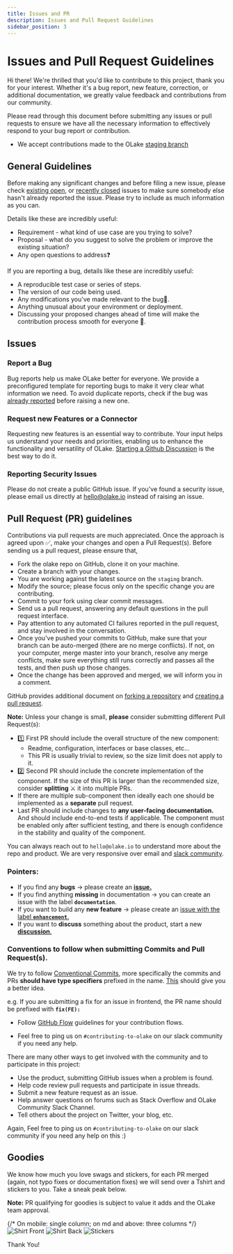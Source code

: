 ```yaml
---
title: Issues and PR
description: Issues and Pull Request Guidelines
sidebar_position: 3
---
```


# Issues and Pull Request Guidelines

Hi there! We're thrilled that you'd like to contribute to this project, thank you for your interest. Whether it's a bug report, new feature, correction, or additional documentation, we greatly value feedback and contributions from our community.

Please read through this document before submitting any issues or pull requests to ensure we have all the necessary information to effectively respond to your bug report or contribution.

- We accept contributions made to the OLake [staging branch](https://github.com/datazip-inc/olake/tree/staging)

## General Guidelines

Before making any significant changes and before filing a new issue, please check [existing open](https://github.com/datazip-inc/olake/issues?q=is%3Aopen+is%3Aissue), or [recently closed](https://github.com/datazip-inc/olake/issues?q=is%3Aissue+is%3Aclosed) issues to make sure somebody else hasn't already reported the issue. Please try to include as much information as you can. 

Details like these are incredibly useful:
- Requirement - what kind of use case are you trying to solve?
- Proposal - what do you suggest to solve the problem or improve the existing situation?
- Any open questions to address❓

If you are reporting a bug, details like these are incredibly useful:
- A reproducible test case or series of steps.
- The version of our code being used.
- Any modifications you've made relevant to the bug🐞.
- Anything unusual about your environment or deployment.
- Discussing your proposed changes ahead of time will make the contribution process smooth for everyone 🙌.

## Issues

### Report a Bug

Bug reports help us make OLake better for everyone. We provide a preconfigured template for reporting bugs to make it very clear what information we need. To avoid duplicate reports, check if the bug was [already reported](https://github.com/datazip-inc/olake/issues?q=is%3Aissue%20is%3Aopen%20label%3Abug) before raising a new one.

### Request new Features or a Connector

Requesting new features is an essential way to contribute. Your input helps us understand your needs and priorities, enabling us to enhance the functionality and versatility of OLake. [Starting a Github Discussion](https://github.com/datazip-inc/olake/discussions) is the best way to do it.

### Reporting Security Issues

Please do not create a public GitHub issue. If you've found a security issue, please email us directly at [hello@olake.io](mailto:hello@olake.io) instead of raising an issue.


## Pull Request (PR) guidelines

Contributions via pull requests are much appreciated. Once the approach is agreed upon ✅, make your changes and open a Pull Request(s). 
Before sending us a pull request, please ensure that,

- Fork the olake repo on GitHub, clone it on your machine.
- Create a branch with your changes.
- You are working against the latest source on the `staging` branch.
- Modify the source; please focus only on the specific change you are contributing.
- Commit to your fork using clear commit messages.
- Send us a pull request, answering any default questions in the pull request interface.
- Pay attention to any automated CI failures reported in the pull request, and stay involved in the conversation.
- Once you've pushed your commits to GitHub, make sure that your branch can be auto-merged (there are no merge conflicts). If not, on your computer, merge master into your branch, resolve any merge conflicts, make sure everything still runs correctly and passes all the tests, and then push up those changes.
- Once the change has been approved and merged, we will inform you in a comment.


GitHub provides additional document on [forking a repository](https://help.github.com/articles/fork-a-repo/) and 
[creating a pull request](https://help.github.com/articles/creating-a-pull-request/).

**Note:** Unless your change is small, **please** consider submitting different Pull Request(s):

* 1️⃣ First PR should include the overall structure of the new component:
  * Readme, configuration, interfaces or base classes, etc...
  * This PR is usually trivial to review, so the size limit does not apply to
    it.
* 2️⃣ Second PR should include the concrete implementation of the component. If the
  size of this PR is larger than the recommended size, consider **splitting** ⚔️ it into
  multiple PRs.
* If there are multiple sub-component then ideally each one should be implemented as
  a **separate** pull request.
* Last PR should include changes to **any user-facing documentation.** And should include
  end-to-end tests if applicable. The component must be enabled
  only after sufficient testing, and there is enough confidence in the
  stability and quality of the component.


You can always reach out to `hello@olake.io` to understand more about the repo and product. We are very responsive over email and [slack community](https://olake.io/slack).

### Pointers:
- If you find any **bugs** → please create an [**issue.**](https://github.com/datazip-inc/olake/issues/new?assignees=&labels=&template=bug_report.md&title=)
- If you find anything **missing** in documentation → you can create an issue with the label **`documentation`**.
- If you want to build any **new feature** → please create an [issue with the label **`enhancement`**.](https://github.com/datazip-inc/olake/issues/new?template=new-feature.md)
- If you want to **discuss** something about the product, start a new [**discussion**.](https://github.com/datazip-inc/olake/discussions)


### Conventions to follow when submitting Commits and Pull Request(s).

We try to follow [Conventional Commits](https://www.conventionalcommits.org/en/v1.0.0/), more specifically the commits and PRs **should have type specifiers** prefixed in the name. [This](https://www.conventionalcommits.org/en/v1.0.0/#specification) should give you a better idea.

e.g. If you are submitting a fix for an issue in frontend, the PR name should be prefixed with **`fix(FE):`**

- Follow [GitHub Flow](https://guides.github.com/introduction/flow/) guidelines for your contribution flows.

- Feel free to ping us on `#contributing-to-olake` on our slack community if you need any help.


There are many other ways to get involved with the community and to participate in this project:

- Use the product, submitting GitHub issues when a problem is found.
- Help code review pull requests and participate in issue threads.
- Submit a new feature request as an issue.
- Help answer questions on forums such as Stack Overflow and OLake Community Slack Channel.
- Tell others about the project on Twitter, your blog, etc.

Again, Feel free to ping us on `#contributing-to-olake` on our slack community if you need any help on this :)

## Goodies

We know how much you love swags and stickers, for each PR merged (again, not typo fixes or documentation fixes) we will send over a Tshirt and stickers to you. Take a sneak peak below.

**Note:** PR qualifying for goodies is subject to value it adds and the OLake team approval.

<div className="container mx-auto px-4 py-8">
      {/* On mobile: single column; on md and above: three columns */}
      <div className="grid grid-cols-1 md:grid-cols-3 gap-4">
        <img
          src="/img/olake/olake_shirt1.webp"
          alt="Shirt Front"
          className="w-full h-auto object-cover rounded-lg shadow"
        />
        <img
          src="/img/olake/olake_shirt2.webp"
          alt="Shirt Back"
          className="w-full h-auto object-cover rounded-lg shadow"
        />
        <img
          src="/img/olake/stickers.webp"
          alt="Stickers"
          className="w-full h-auto object-cover rounded-lg shadow"
        />
      </div>
    </div>

Thank You!
